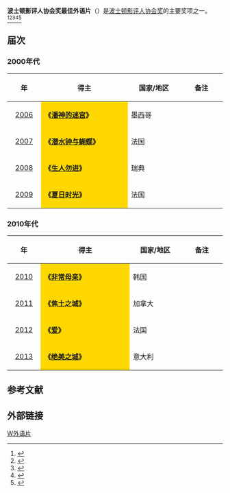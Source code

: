 '''波士顿影评人协会奖最佳外语片'''（{{lang-en|'''Boston Society of Film Critics Award for Best Foreign Language Film'''}}）是[[波士顿影评人协会|波士顿影评人协会奖]]的主要奖项之一。<ref>{{cite web |url=http://yule.sohu.com/20131208/n391444193.shtml |title=波士顿影评人协会奖颁发 《为奴十二年》占六项 |accessdate=2013 |publisher=搜狐网 |work= |language=zh-hans |archive-date=2020-03-28 |archive-url=https://web.archive.org/web/20200328060021/https://yule.sohu.com/20131208/n391444193.shtml |dead-url=no }}</ref><ref>{{cite web |url=http://ent.sina.com.cn/m/f/2012-12-17/11073813272.shtml |title=波士顿影评人协会奖公布 《刺本-拉登》获最佳 |accessdate=2012 |publisher=新浪网 |work= |language=zh-hans |archive-date=2021-01-27 |archive-url=https://web.archive.org/web/20210127112905/http://ent.sina.com.cn/m/f/2012-12-17/11073813272.shtml |dead-url=no }}</ref><ref>{{cite web|url=http://ent.qq.com/a/20121210/000329.htm|title=波士顿影评人协会奖揭晓 《刺杀本拉登》夺最佳|accessdate=2012|publisher=腾讯网|work=|language=zh-hans|deadurl=yes|archiveurl=https://web.archive.org/web/20140328133025/http://ent.qq.com/a/20121210/000329.htm|archivedate=2014-03-28}}</ref><ref>{{cite web |url=http://ent.163.com/11/1214/14/7L8A73KM00034O55.html |title=波士顿影评人协会奖揭晓 《艺术家》获最佳影片 |accessdate=2011 |publisher=网易 |work= |language=zh-hans |archive-date=2021-01-25 |archive-url=https://web.archive.org/web/20210125203030/https://ent.163.com/11/1214/14/7L8A73KM00034O55.html |dead-url=no }}</ref><ref>{{cite web |url=http://ent.sina.com.cn/m/f/2011-12-12/11123505177.shtml |title=波士顿影评人协会奖：《艺术家》破《雨果》 |accessdate=2011 |publisher=新浪网 |work= |language=zh-hans |archive-date=2021-01-27 |archive-url=https://web.archive.org/web/20210127113028/http://ent.sina.com.cn/m/f/2011-12-12/11123505177.shtml |dead-url=no }}</ref>

== 届次 ==
=== 2000年代 ===
{| class="wikitable" width="95%" cellpadding="5"
|-
!width="100"|年
!width="450"|得主
!width="250"|国家/地区
!width="200"|备注
|-
|style="text-align:center;"| [[第27届波士顿影评人协会奖|2006]] || style="background:#FFD700;" | '''《[[潘神的迷宫|潘神的迷宫]]》''' || 墨西哥 ||  
|-
|style="text-align:center;"| [[第28届波士顿影评人协会奖|2007]] || style="background:#FFD700;" | '''《[[潜水钟与蝴蝶_(电影)|潜水钟与蝴蝶]]》''' || 法国 ||  
|-
|style="text-align:center;"| [[第29届波士顿影评人协会奖|2008]] ||  style="background:#FFD700;" | '''《[[生人勿进|生人勿进]]》''' || 瑞典 || 
|-
|style="text-align:center;"| [[第30届波士顿影评人协会奖|2009]] ||  style="background:#FFD700;" |'''《[[夏日时光|夏日时光]]》''' || 法国 ||  
|}

=== 2010年代 ===
{| class="wikitable" width="95%" cellpadding="5"
|-
!width="100"|年
!width="450"|得主
!width="250"|国家/地区
!width="200"| 备注
|-
|style="text-align:center;"| [[第31届波士顿影评人协会奖|2010]] ||  style="background:#FFD700;" | '''《[[非常母亲|非常母亲]]》''' || 韩国 ||  
|-
|style="text-align:center;"| [[第32届波士顿影评人协会奖|2011]] ||  style="background:#FFD700;" | '''《焦土之城》''' ||加拿大  ||  
|-
|style="text-align:center;"| [[第33届波士顿影评人协会奖|2012]] ||  style="background:#FFD700;" | '''《[[爱_(法语电影)|爱]]》'''|| 法国 || 
|-
|style="text-align:center;"| [[第34届波士顿影评人协会奖|2013]] || style="background:#FFD700;" | '''《[[绝美之城|绝美之城]]》'''|| 意大利  ||  
|}

==参考文献==
{{reflist}}

== 外部链接 ==
{{波士顿影评人协会奖}}

[[Category:波士顿影评人协会奖|W外语片]]